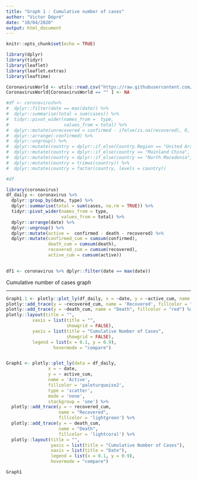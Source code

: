 ```yaml
---
title: "Graph 1 : Cumulative number of cases"
author: "Victor Dépré"
date: "10/04/2020"
output: html_document
---
```


<style>
.html-widget {margin: auto;}
</style>
<style>
body {text-align: justify}
</style>

```r
knitr::opts_chunk$set(echo = TRUE)
```



```r
library(dplyr) 
library(tidyr)
library(leaflet)
library(leaflet.extras)
library(leaftime)
```

```r
CoronavirusWorld <- utils::read.csv("https://raw.githubusercontent.com/RamiKrispin/coronavirus-csv/master/coronavirus_dataset.csv")
CoronavirusWorld[CoronavirusWorld == "" ] <- NA
```




```r
#df <- coronavirus%>% 
#  dplyr::filter(date == max(date)) %>%
#  dplyr::summarise(total = sum(cases)) %>%
#  tidyr::pivot_wider(names_from =  type, 
#                     values_from = total) %>%
#  dplyr::mutate(unrecovered = confirmed - ifelse(is.na(recovered), 0, recovered) - #ifelse(is.na(death), 0, death)) %>%
#  dplyr::arrange(-confirmed) %>%
#  dplyr::ungroup() %>%
#  dplyr::mutate(country = dplyr::if_else(Country.Region == "United Arab Emirates", "UAE", Country.Region)) %>%
#  dplyr::mutate(country = dplyr::if_else(country == "Mainland China", "China", country)) %>%
#  dplyr::mutate(country = dplyr::if_else(country == "North Macedonia", "N.Macedonia", country)) %>%
#  dplyr::mutate(country = trimws(country)) %>%
#  dplyr::mutate(country = factor(country, levels = country))

#df

```

```r
library(coronavirus)
df_daily <- coronavirus %>% 
  dplyr::group_by(date, type) %>%
  dplyr::summarise(total = sum(cases, na.rm = TRUE)) %>%
  tidyr::pivot_wider(names_from = type,
                     values_from = total) %>%
  dplyr::arrange(date) %>%
  dplyr::ungroup() %>%
  dplyr::mutate(active =  confirmed - death - recovered) %>%
  dplyr::mutate(confirmed_cum = cumsum(confirmed),
                death_cum = cumsum(death),
                recovered_cum = cumsum(recovered),
                active_cum = cumsum(active))
  

df1 <- coronavirus %>% dplyr::filter(date == max(date))


```



Cumulative number of cases graph

-------------

```r

Graph1.1 <- plotly::plot_ly(df_daily, x = ~date, y = ~active_cum, name = 'Active', type = 'scatter', mode = 'none', stackgroup = 'one', fillcolor = "#1f77b4") %>%
plotly::add_trace(y = ~recovered_cum, name = 'Recovered', fillcolor = "green") %>%
plotly::add_trace(y = ~death_cum, name = "Death", fillcolor = "red") %>%
plotly::layout(title = "",
          xaxis = list(title = "",
                       showgrid = FALSE),
          yaxis = list(title = "Cumulative Number of Cases",
                       showgrid = FALSE),
          legend = list(x = 0.1, y = 0.9),
                  hovermode = "compare")


Graph1 <- plotly::plot_ly(data = df_daily,
                x = ~ date,
                y = ~ active_cum, 
                name = 'Active', 
                fillcolor = 'paleturquoise2',
                type = 'scatter',
                mode = 'none', 
                stackgroup = 'one') %>%
  plotly::add_trace(y = ~ recovered_cum,
                    name = "Recovered",
                    fillcolor = 'lightgreen') %>%
  plotly::add_trace(y = ~ death_cum,
                    name = "Death",
                    fillcolor = 'lightcoral') %>%
  plotly::layout(title = "",
                 yaxis = list(title = "Cumulative Number of Cases"),
                 xaxis = list(title = "Date"),
                 legend = list(x = 0.1, y = 0.9),
                 hovermode = "compare")

Graph1

```

